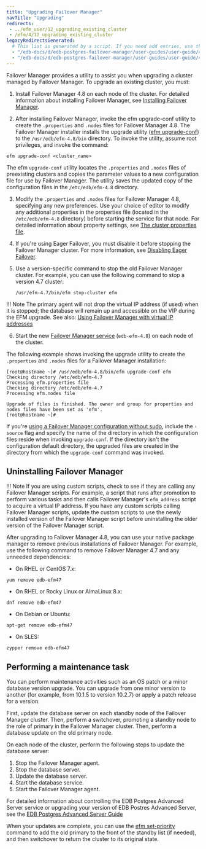 ```yaml
---
title: "Upgrading Failover Manager"
navTitle: "Upgrading"
redirects:
 - ../efm_user/12_upgrading_existing_cluster
 - /efm/4/12_upgrading_existing_cluster
legacyRedirectsGenerated:
  # This list is generated by a script. If you need add entries, use the `legacyRedirects` key.
  - "/edb-docs/d/edb-postgres-failover-manager/user-guides/user-guide/4.0/upgrading_existing_cluster.html"
  - "/edb-docs/d/edb-postgres-failover-manager/user-guides/user-guide/4.1/upgrading_existing_cluster.html"
---
```


<div id="upgrading_existing_cluster" class="registered_link"></div>

Failover Manager provides a utility to assist you when upgrading a cluster managed by Failover Manager. To upgrade an existing cluster, you must:

1.  Install Failover Manager 4.8 on each node of the cluster. For detailed information about installing Failover Manager, see [Installing Failover Manager](installing).

2.  After installing Failover Manager, invoke the efm upgrade-conf utility to create the `.properties` and `.nodes` files for Failover Manager 4.8. The Failover Manager installer installs the upgrade utility ([efm upgrade-conf](07_using_efm_utility/#efm_upgrade_conf)) to the `/usr/edb/efm-4.8/bin` directory. To invoke the utility, assume root privileges, and invoke the command:

   ```shell
   efm upgrade-conf <cluster_name>
   ```

   The efm `upgrade-conf` utility locates the `.properties` and `.nodes` files of preexisting clusters and copies the parameter values to a new configuration file for use by Failover Manager. The utility saves the updated copy of the configuration files in the `/etc/edb/efm-4.8` directory.

3.  Modify the `.properties` and `.nodes` files for Failover Manager 4.8, specifying any new preferences. Use your choice of editor to modify any additional properties in the properties file (located in the `/etc/edb/efm-4.8` directory) before starting the service for that node. For detailed information about property settings, see [The cluster properties file](04_configuring_efm/01_cluster_properties/#cluster_properties).

4.  If you're using Eager Failover, you must disable it before stopping the Failover Manager cluster. For more information, see [Disabling Eager Failover](04_configuring_efm/06_configuring_for_eager_failover/#disabling-eager-failover).

5. Use a version-specific command to stop the old Failover Manager cluster. For example, you can use the following command to stop a version 4.7 cluster:

   ```shell
   /usr/efm-4.7/bin/efm stop-cluster efm
   ```
!!! Note
    The primary agent will not drop the virtual IP address (if used) when it is stopped; the database will remain up and accessible on the VIP during the EFM upgrade. See also: [Using Failover Manager with virtual IP addresses](04_configuring_efm/05_using_vip_addresses.mdx) 

6. Start the new [Failover Manager service](08_controlling_efm_service/#controlling_efm_service) (`edb-efm-4.8`) on each node of the cluster.

The following example shows invoking the upgrade utility to create the `.properties` and `.nodes` files for a Failover Manager installation:

```text
[root@hostname ~]# /usr/edb/efm-4.8/bin/efm upgrade-conf efm
Checking directory /etc/edb/efm-4.7
Processing efm.properties file
Checking directory /etc/edb/efm-4.7
Processing efm.nodes file

Upgrade of files is finished. The owner and group for properties and nodes files have been set as 'efm'.
[root@hostname ~]#
```

If you're [using a Failover Manager configuration without sudo](04_configuring_efm/04_extending_efm_permissions/#running_efm_without_sudo), include the `-source` flag and specify the name of the directory in which the configuration files reside when invoking `upgrade-conf`. If the directory isn't the configuration default directory, the upgraded files are created in the directory from which the `upgrade-conf` command was invoked.

## Uninstalling Failover Manager

!!! Note
    If you are using custom scripts, check to see if they are calling any Failover Manager scripts. For example, a script that runs after promotion to perform various tasks and then calls Failover Manager's `efm_address` script to acquire a virtual IP address. If you have any custom scripts calling Failover Manager scripts, update the custom scripts to use the newly installed version of the Failover Manager script before uninstalling the older version of the Failover Manager script.

After upgrading to Failover Manager 4.8, you can use your native package manager to remove previous installations of Failover Manager. For example, use the following command to remove Failover Manager 4.7 and any unneeded dependencies:

-   On RHEL or CentOS 7.x:

```shell
yum remove edb-efm47
```

-   On RHEL or Rocky Linux or AlmaLinux 8.x:

```shell
dnf remove edb-efm47
```

-   On Debian or Ubuntu:

```shell
apt-get remove edb-efm47
```

-   On SLES:

```shell
zypper remove edb-efm47
```

## Performing a maintenance task

You can perform maintenance activities such as an OS patch or a minor database version upgrade. You can upgrade from one minor version to another (for example, from 10.1.5 to version 10.2.7) or apply a patch release for a version.

First, update the database server on each standby node of the Failover Manager cluster. Then, perform a switchover, promoting a standby node to the role of primary in the Failover Manager cluster. Then, perform a database update on the old primary node.

On each node of the cluster, perform the following steps to update the database server:

1.  Stop the Failover Manager agent.
2.  Stop the database server.
3.  Update the database server.
4.  Start the database service.
5.  Start the Failover Manager agent.

For detailed information about controlling the EDB Postgres Advanced Server service or upgrading your version of EDB Postres Advanced Server, see the [EDB Postgres Advanced Server Guide](/epas/latest/)

When your updates are complete, you can use the [efm set-priority](07_using_efm_utility/#efm_set_priority) command to add the old primary to the front of the standby list (if needed), and then switchover to return the cluster to its original state.

